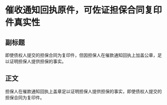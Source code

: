 # 催收通知回执原件，可佐证担保合同复印件真实性
## 副标题
即使债权人提交的担保合同为复印件，但因担保人在催款通知回执上加盖公章，足以证明担保人提供担保的事实。
## 正文
担保人在催款通知回执上盖章足以证明担保人提供担保的事实，即使债权人提交的担保合同为复印件。